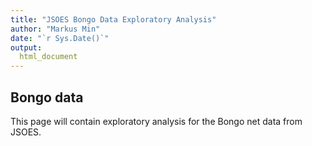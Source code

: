 ```yaml
---
title: "JSOES Bongo Data Exploratory Analysis"
author: "Markus Min"
date: "`r Sys.Date()`"
output:
  html_document
---
```


## Bongo data

This page will contain exploratory analysis for the Bongo net data from JSOES.